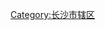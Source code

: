 {{Catnav|頁面分類|...|湖南行政区划|湖南省县级行政区|湖南省市辖区|长沙市辖区}}
{{Catnav|頁面分類|...|湖南省各市州行政区划|长沙行政区划|长沙区县市|长沙市辖区}}

{{Catmore|芙蓉区|长沙市芙蓉区}}
[[Category:长沙市辖区|Category:长沙市辖区]]